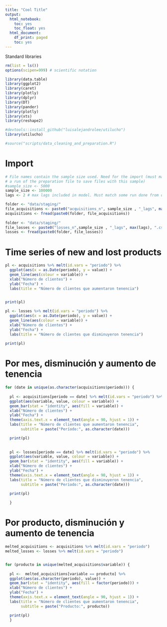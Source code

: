 ```yaml
---
title: "Cool Title"
output:
  html_notebook:
    toc: yes
    toc_float: yes
  html_document:
    df_print: paged
    toc: yes
---
```


Standard libraries
```r
rm(list = ls())
options(scipen=999) # scientific notation

library(data.table)
library(ggplot2)
library(caret)
library(plotly)
library(dplyr)
library(DT)
library(pander)
library(plotly)
library(xts)
library(reshape2)

#devtools::install_github("luisalejandrolee/utilucho")
library(utilucho)

#source("scripts/data_cleaning_and_preparation.R")

```

# Import

```r
# File names contain the sample size used. Need for the import (must match
# a run of the preparation file to save files with this sample)
#sample_size <- 5000
sample_size <- 100000
lags <- 2 # max lags included in model. Must match some run done from data_preparation

folder <- "data/staging/"
file_acquisitions <- paste0("acquisitions_n", sample_size , "_lags", max(lags), ".csv")
acquisitions <- fread(paste0(folder, file_acquisitions))
  
folder <- "data/staging/"
file_losses <- paste0("losses_n",sample_size , "_lags", max(lags), ".csv")
losses <- fread(paste0(folder, file_losses))
```



# Time series of new and lost products
```r

pl <- acquisitions %>% melt(id.vars = "periodo") %>%
  ggplot(aes(x = as.Date(periodo), y = value)) +
  geom_line(aes(colour = variable)) +
  xlab("Número de clientes") +
  ylab("Fecha") +
  labs(title = "Número de clientes que aumentaron tenencia")
  

print(pl)

pl <- losses %>% melt(id.vars = "periodo") %>%
  ggplot(aes(x = as.Date(periodo), y = value)) +
  geom_line(aes(colour = variable)) +
  xlab("Número de clientes") +
  ylab("Fecha") +
  labs(title = "Número de clientes que disminuyeron tenencia")
  
print(pl)

```

# Por mes, disminución y aumento de tenencia
```r
for (date in unique(as.character(acquisitions$periodo))) {
  
  pl <- acquisitions[periodo == date] %>% melt(id.vars = "periodo") %>%
  ggplot(aes(variable, value, colour = variable)) +
  geom_bar(stat = "identity", aes(fill = variable)) +
  xlab("Número de clientes") +
  ylab("Fecha") +
  theme(axis.text.x = element_text(angle = 90, hjust = 1)) +
  labs(title = "Número de clientes que aumentaron tenencia",
       subtitle = paste("Período:", as.character(date)))

  print(pl)
  
  
  pl <- losses[periodo == date] %>% melt(id.vars = "periodo") %>%
  ggplot(aes(variable, value, colour = variable)) +
  geom_bar(stat = "identity", aes(fill = variable)) +
  xlab("Número de clientes") +
  ylab("Fecha") +
  theme(axis.text.x = element_text(angle = 90, hjust = 1)) +
  labs(title = "Número de clientes que disminuyeron tenencia",
       subtitle = paste("Período:", as.character(date)))

  print(pl)
  
  }

```


# Por producto, disminución y aumento de tenencia
```r
melted_acquisitions <- acquisitions %>% melt(id.vars = "periodo")
melted_losses <- losses %>% melt(id.vars = "periodo")


for (producto in unique(melted_acquisitions$variable)) {
  
  pl <-  melted_acquisitions[variable == producto] %>%
  ggplot(aes(as.character(periodo), value)) +
  geom_bar(stat = "identity", aes(fill = factor(periodo))) +
  xlab("Número de clientes") +
  ylab("Fecha") +
  theme(axis.text.x = element_text(angle = 90, hjust = 1)) +
  labs(title = "Número de clientes que aumentaron tenencia",
       subtitle = paste("Producto:", producto))

  print(pl)
  }
```













```r

```

```r

```

